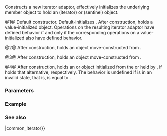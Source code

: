 {{cpp/iterator/common_iterator/title|common_iterator}}
{{cpp/iterator/common_iterator/navbar}}
{{dcl begin}}
{{dcl|num=1|since=c++20|1=
constexpr common_iterator() requires std::default_initializable&lt;I&gt; = default;&lt;!--P2325R3--&gt;
}}
{{dcl|num=2|since=c++20|
constexpr common_iterator( I i );
}}
{{dcl|num=3|since=c++20|
constexpr common_iterator( S s );
}}
{{dcl|num=4|since=c++20|
template&lt; class I2, class S2 &gt;
requires std::convertible_to&lt;const I2&amp;, I&gt; &amp;&amp; 
         std::convertible_to&lt;const S2&amp;, S&gt;
constexpr common_iterator( const common_iterator&lt;I2, S2&gt;&amp; x );
}}
{{dcl end}}

Constructs a new iterator adaptor, effectively initializes the underlying {{c|std::variant&lt;I, S&gt;}} member object {{tt|''var''}} to hold an {{tt|I}} (iterator) or {{tt|S}} (sentinel) object.

@1@ Default constructor. Default-initializes {{tt|''var''}}. After construction, {{tt|''var''}} holds a value-initialized {{tt|I}} object.
Operations on the resulting iterator adaptor have defined behavior if and only if the corresponding operations on a value-initialized {{tt|I}} also have defined behavior.

@2@ After construction, {{tt|''var''}} holds an {{tt|I}} object move-constructed from {{c|i}}.

@3@ After construction, {{tt|''var''}} holds an {{tt|S}} object move-constructed from {{c|s}}.

@4@ After construction, {{tt|''var''}} holds an {{tt|I}} or {{tt|S}} object initialized from the {{tt|I2}} or {{tt|S2}} held by {{c|x.var}}, if {{c|x.var}} holds that alternative, respectively. The behavior is undefined if {{c|x}} is in an invalid state, that is, {{c|x.var.valueless_by_exception()}} is equal to {{c|true}}.

===Parameters===
{{par begin}}
{{par|i|iterator to adapt}}
{{par|s|sentinel to adapt}}
{{par|x|iterator adaptor to copy}}
{{par end}}

===Example===
{{example
|code=
#include &lt;algorithm&gt;
#include &lt;iostream&gt;
#include &lt;iterator&gt;
#include &lt;numeric&gt;
#include &lt;vector&gt;

int main()
{
    std::vector v{3, 1, 4, 1, 5, 9, 2};

    using CI = std::common_iterator&lt;
                   std::counted_iterator&lt;std::vector&lt;int&gt;::iterator&gt;,
                   std::default_sentinel_t&gt;;
    CI unused; // (1)
    CI start{std::counted_iterator{std::next(begin(v)), ssize(v) - 2}&lt;!----&gt;}; // (2)
    CI finish{std::default_sentinel}; // (3)
    CI first{start}; // (4)
    CI last{finish}; // (4)

    std::copy(first, last, std::ostream_iterator&lt;int&gt;{std::cout, " "});
    std::cout &lt;&lt; '\n';

    std::common_iterator&lt;
        std::counted_iterator&lt;
            std::ostream_iterator&lt;double&gt;&gt;,
            std::default_sentinel_t&gt;
            beg{std::counted_iterator{std::ostream_iterator&lt;double&gt;{std::cout,";  "}, 5}&lt;!----&gt;},
            end{std::default_sentinel};
    std::iota(beg, end, 3.1);
    std::cout &lt;&lt; '\n';
}
|output=
1 4 1 5 9
3.1;  4.1;  5.1;  6.1;  7.1;
}}

===See also===
{{dsc begin}}
{{dsc inc|cpp/iterator/adaptor/dsc operator{{=}}|common_iterator}}
{{dsc end}}

{{langlinks|de|es|fr|it|ja|pt|ru|zh}}